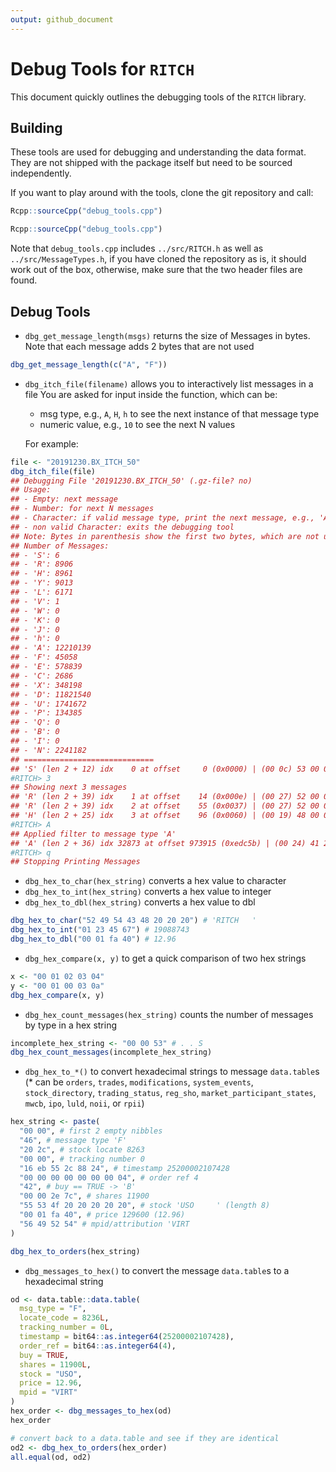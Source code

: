 ```yaml
---
output: github_document
---
```


# Debug Tools for `RITCH`

This document quickly outlines the debugging tools of the `RITCH` library.

## Building

These tools are used for debugging and understanding the data format. They are not shipped with the package itself but need to be sourced independently.

If you want to play around with the tools, clone the git repository and call:

```r
Rcpp::sourceCpp("debug_tools.cpp")
```
```r
Rcpp::sourceCpp("debug_tools.cpp")
```

Note that `debug_tools.cpp` includes `../src/RITCH.h` as well as `../src/MessageTypes.h`, if you have cloned the repository as is, it should work out of the box, otherwise, make sure that the two header files are found.

## Debug Tools

- `dbg_get_message_length(msgs)` returns the size of Messages in bytes. Note that each message adds 2 bytes that are not used
```r
dbg_get_message_length(c("A", "F"))
```
- `dbg_itch_file(filename)` allows you to interactively list messages in a file
  You are asked for input inside the function, which can be:
  
  - msg type, e.g., `A`, `H`, `h` to see the next instance of that message type
  - numeric value, e.g., `10` to see the next N values
  
  For example:
  
```r
file <- "20191230.BX_ITCH_50"
dbg_itch_file(file)
## Debugging File '20191230.BX_ITCH_50' (.gz-file? no)
## Usage:
## - Empty: next message
## - Number: for next N messages
## - Character: if valid message type, print the next message, e.g., 'A' for add order
## - non valid Character: exits the debugging tool
## Note: Bytes in parenthesis show the first two bytes, which are not used!
## Number of Messages:
## - 'S': 6
## - 'R': 8906
## - 'H': 8961
## - 'Y': 9013
## - 'L': 6171
## - 'V': 1
## - 'W': 0
## - 'K': 0
## - 'J': 0
## - 'h': 0
## - 'A': 12210139
## - 'F': 45058
## - 'E': 578839
## - 'C': 2686
## - 'X': 348198
## - 'D': 11821540
## - 'U': 1741672
## - 'P': 134385
## - 'Q': 0
## - 'B': 0
## - 'I': 0
## - 'N': 2241182
## =============================
## 'S' (len 2 + 12) idx    0 at offset     0 (0x0000) | (00 0c) 53 00 00 00 00 0a 2d f4 92 1d 67 4f 
#RITCH> 3
## Showing next 3 messages
## 'R' (len 2 + 39) idx    1 at offset    14 (0x000e) | (00 27) 52 00 01 00 00 0a 66 a0 e0 dc 44 41 20 20 20 20 20 20 20 4e 20 00 00 00 64 4e 43 5a 20 50 4e 20 31 4e 00 00 00 00 4e 
## 'R' (len 2 + 39) idx    2 at offset    55 (0x0037) | (00 27) 52 00 02 00 00 0a 66 a0 e2 c8 6c 41 41 20 20 20 20 20 20 4e 20 00 00 00 64 4e 43 5a 20 50 4e 20 31 4e 00 00 00 01 4e 
## 'H' (len 2 + 25) idx    3 at offset    96 (0x0060) | (00 19) 48 00 01 00 00 0a 66 a0 e4 ff bd 41 20 20 20 20 20 20 20 54 20 20 20 20 20 
#RITCH> A
## Applied filter to message type 'A'
## 'A' (len 2 + 36) idx 32873 at offset 973915 (0xedc5b) | (00 24) 41 20 2c 00 00 16 eb 55 2c 88 24 00 00 00 00 00 00 00 04 42 00 00 2e 7c 55 53 4f 20 20 20 20 20 00 01 fa 40 
#RITCH> q
## Stopping Printing Messages
```

- `dbg_hex_to_char(hex_string)` converts a hex value to character
- `dbg_hex_to_int(hex_string)` converts a hex value to integer
- `dbg_hex_to_dbl(hex_string)` converts a hex value to dbl
```r
dbg_hex_to_char("52 49 54 43 48 20 20 20") # 'RITCH   '
dbg_hex_to_int("01 23 45 67") # 19088743
dbg_hex_to_dbl("00 01 fa 40") # 12.96
```
- `dbg_hex_compare(x, y)` to get a quick comparison of two hex strings
```r
x <- "00 01 02 03 04"
y <- "00 01 00 03 0a"
dbg_hex_compare(x, y)
```

- `dbg_hex_count_messages(hex_string)` counts the number of messages by type in a hex string
```r
incomplete_hex_string <- "00 00 53" # . . S
dbg_hex_count_messages(incomplete_hex_string)
```
- `dbg_hex_to_*()` to convert hexadecimal strings to message `data.table`s (* can be `orders`, `trades`, `modifications`, `system_events`, `stock_directory`, `trading_status`, `reg_sho`, `market_participant_states`, `mwcb`, `ipo`, `luld`, `noii`, or `rpii`)
```r
hex_string <- paste(
  "00 00", # first 2 empty nibbles
  "46", # message type 'F'
  "20 2c", # stock locate 8263
  "00 00", # tracking number 0
  "16 eb 55 2c 88 24", # timestamp 25200002107428
  "00 00 00 00 00 00 00 04", # order ref 4
  "42", # buy == TRUE -> 'B'
  "00 00 2e 7c", # shares 11900
  "55 53 4f 20 20 20 20 20", # stock 'USO     ' (length 8)
  "00 01 fa 40", # price 129600 (12.96)
  "56 49 52 54" # mpid/attribution 'VIRT
)

dbg_hex_to_orders(hex_string)
```

- `dbg_messages_to_hex()` to convert the message `data.table`s to a hexadecimal string
```r
od <- data.table::data.table(
  msg_type = "F",
  locate_code = 8236L,
  tracking_number = 0L,
  timestamp = bit64::as.integer64(25200002107428),
  order_ref = bit64::as.integer64(4),
  buy = TRUE,
  shares = 11900L,
  stock = "USO",
  price = 12.96,
  mpid = "VIRT"
)
hex_order <- dbg_messages_to_hex(od)
hex_order

# convert back to a data.table and see if they are identical
od2 <- dbg_hex_to_orders(hex_order)
all.equal(od, od2)
```
